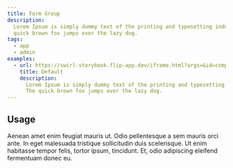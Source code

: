 ```yaml
---
title: Form Group
description:
  Lorem Ipsum is simply dummy text of the printing and typesetting industry. The
  quick brown fox jumps over the lazy dog.
tags:
  - app
  - admin
examples:
  - url: https://swirl-storybook.flip-app.dev/iframe.html?args=&id=components-flipformgroup--flip-form-group&viewMode=story
    title: Default
    description:
      Lorem Ipsum is simply dummy text of the printing and typesetting industry.
      The quick brown fox jumps over the lazy dog.
---
```


## Usage

Aenean amet enim feugiat mauris ut. Odio pellentesque a sem mauris orci ante. In
eget malesuada tristique sollicitudin duis scelerisque. Ut enim habitasse tempor
felis, tortor ipsum, tincidunt. Et, odio adipiscing eleifend fermentuam donec
eu.
